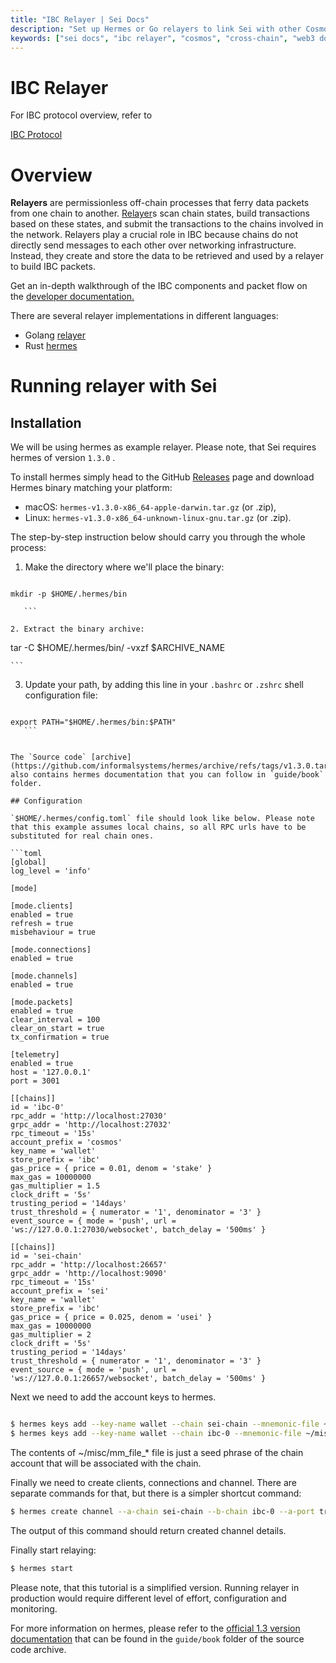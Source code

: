 ```yaml
---
title: "IBC Relayer | Sei Docs"
description: "Set up Hermes or Go relayers to link Sei with other Cosmos chains, enabling cross-chain data and token transfers."
keywords: ["sei docs", "ibc relayer", "cosmos", "cross-chain", "web3 docs"]
---
```


# IBC Relayer

For IBC protocol overview, refer to

[IBC Protocol](../dev-tutorials/ibc-protocol)

# Overview

**Relayers** are permissionless off-chain processes that ferry data packets from one chain to another. [Relayer](https://www.ibcprotocol.dev/technical-resource-catalog?category=Relayer#results)s scan chain states, build transactions based on these states, and submit the transactions to the chains involved in the network. Relayers play a crucial role in IBC because chains do not directly send messages to each other over networking infrastructure. Instead, they create and store the data to be retrieved and used by a relayer to build IBC packets.

Get an in-depth walkthrough of the IBC components and packet flow on the [developer documentation.](https://ibc.cosmos.network/v8/ibc/overview)

There are several relayer implementations in different languages:

- Golang [relayer](https://github.com/cosmos/relayer)
- Rust [hermes](https://hermes.informal.systems/)

# Running relayer with Sei

## Installation

We will be using hermes as example relayer. Please note, that Sei requires hermes of version `1.3.0` .

To install hermes simply head to the GitHub [Releases](https://github.com/informalsystems/hermes/releases) page and download Hermes binary matching your platform:

- macOS: `hermes-v1.3.0-x86_64-apple-darwin.tar.gz` (or .zip),
- Linux: `hermes-v1.3.0-x86_64-unknown-linux-gnu.tar.gz` (or .zip).

The step-by-step instruction below should carry you through the whole process:

1. Make the directory where we'll place the binary:

 ```

 mkdir -p $HOME/.hermes/bin

    ```

2. Extract the binary archive:

 ```

 tar -C $HOME/.hermes/bin/ -vxzf $ARCHIVE_NAME

    ```

3. Update your path, by adding this line in your `.bashrc` or `.zshrc` shell configuration file:

 ```

 export PATH="$HOME/.hermes/bin:$PATH"
    ```


The `Source code` [archive](https://github.com/informalsystems/hermes/archive/refs/tags/v1.3.0.tar.gz) also contains hermes documentation that you can follow in `guide/book` folder.

## Configuration

`$HOME/.hermes/config.toml` file should look like below. Please note that this example assumes local chains, so all RPC urls have to be substituted for real chain ones.

```toml
[global]
log_level = 'info'

[mode]

[mode.clients]
enabled = true
refresh = true
misbehaviour = true

[mode.connections]
enabled = true

[mode.channels]
enabled = true

[mode.packets]
enabled = true
clear_interval = 100
clear_on_start = true
tx_confirmation = true

[telemetry]
enabled = true
host = '127.0.0.1'
port = 3001

[[chains]]
id = 'ibc-0'
rpc_addr = 'http://localhost:27030'
grpc_addr = 'http://localhost:27032'
rpc_timeout = '15s'
account_prefix = 'cosmos'
key_name = 'wallet'
store_prefix = 'ibc'
gas_price = { price = 0.01, denom = 'stake' }
max_gas = 10000000
gas_multiplier = 1.5
clock_drift = '5s'
trusting_period = '14days'
trust_threshold = { numerator = '1', denominator = '3' }
event_source = { mode = 'push', url = 'ws://127.0.0.1:27030/websocket', batch_delay = '500ms' }

[[chains]]
id = 'sei-chain'
rpc_addr = 'http://localhost:26657'
grpc_addr = 'http://localhost:9090'
rpc_timeout = '15s'
account_prefix = 'sei'
key_name = 'wallet'
store_prefix = 'ibc'
gas_price = { price = 0.025, denom = 'usei' }
max_gas = 10000000
gas_multiplier = 2
clock_drift = '5s'
trusting_period = '14days'
trust_threshold = { numerator = '1', denominator = '3' }
event_source = { mode = 'push', url = 'ws://127.0.0.1:26657/websocket', batch_delay = '500ms' }

```

Next we need to add the account keys to hermes.

```bash

$ hermes keys add --key-name wallet --chain sei-chain --mnemonic-file ~/misc/mm_file_sei
$ hermes keys add --key-name wallet --chain ibc-0 --mnemonic-file ~/misc/mm_file_ibc_0

```

The contents of ~/misc/mm_file_* file is just a seed phrase of the chain account that will be associated with the chain.

Finally we need to create clients, connections and channel. There are separate commands for that, but there is a simpler shortcut command:

```bash
$ hermes create channel --a-chain sei-chain --b-chain ibc-0 --a-port transfer --b-port transfer --new-client-connection
```

The output of this command should return created channel details.

Finally start relaying:

```bash
$ hermes start
```

Please note, that this tutorial is a simplified version. Running relayer in production would require different level of
 effort, configuration and monitoring.

For more information on hermes, please refer to the [official 1.3 version documentation](https://github.com/informalsystems/hermes/archive/refs/tags/v1.3.0.tar.gz)
that can be found in the `guide/book` folder of the source code archive.